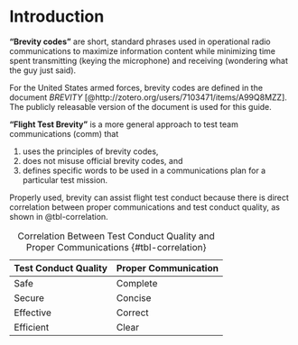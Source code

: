 # Introduction

**"Brevity codes"** are short, standard phrases used in operational radio communications to maximize information content while minimizing time spent transmitting (keying the microphone) and receiving (wondering what the guy just said).

For the United States armed forces, brevity codes are defined in the document *BREVITY* [@http://zotero.org/users/7103471/items/A99Q8MZZ]. The publicly releasable version of the document is used for this guide.

**"Flight Test Brevity"** is a more general approach to test team communications (comm) that 

1. uses the principles of brevity codes, 
1. does not misuse official brevity codes, and 
1. defines specific words to be used in a communications plan for a particular test mission.

Properly used, brevity can assist flight test conduct because there is direct correlation between proper communications and test conduct quality, as shown in @tbl-correlation.

  Test Conduct Quality   Proper Communication
  ---------------------- ----------------------
  Safe                   Complete
  Secure                 Concise
  Effective              Correct
  Efficient              Clear

: Correlation Between Test Conduct Quality and Proper Communications {#tbl-correlation}
